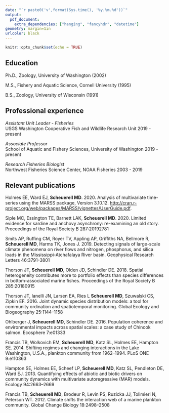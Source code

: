 ```yaml
---
date: "`r paste0('v',format(Sys.time(), '%y.%m.%d'))`"
output: 
  pdf_document:
    extra_dependencies: ["hanging", "fancyhdr", "datetime"]
geometry: margin=1in
urlcolor: black
---
```


```r
knitr::opts_chunk$set(echo = TRUE)
```

\pagenumbering{gobble}

\begin{center}
  \begin{Large}
  \textbf{Mark D. Scheuerell}
  \end{Large}
  
U.S. Geological Survey Washington Cooperative Fish and Wildlife Research Unit \\
School of Aquatic and Fishery Sciences\textperiodcentered University of Washington \\
Box 355020\textperiodcentered Seattle, WA 98195-5020 \\
scheuerl@uw.edu \\
\end{center}


## Education

\vspace{-3pt}

Ph.D., Zoology, University of Washington (2002)  

M.S., Fishery and Aquatic Science, Cornell University (1995)  

B.S., Zoology, University of Wisconsin (1991) 


## Professional experience

\vspace{-3pt}

_Assistant Unit Leader - Fisheries_   
USGS Washington Cooperative Fish and Wildlife Research Unit \hfill 2019 - present

_Associate Professor_  
School of Aquatic and Fishery Sciences, University of Washington \hfill 2019 - present  

_Research Fisheries Biologist_  
Northwest Fisheries Science Center, NOAA Fisheries \hfill 2003 - 2019  


## Relevant publications  

\vspace{-11pt}

\setlength{\parindent}{-0.375in}
\setlength{\leftskip}{0.375in}
\setlength{\parskip}{8pt}
\noindent

Holmes EE, Ward EJ, __Scheuerell MD__. 2020. Analysis of multivariate time-series using the MARSS package, Version 3.10.12. [http://cran.r-project.org/web/packages/MARSS/vignettes/UserGuide.pdf](http://cran.r-project.org/web/packages/MARSS/vignettes/UserGuide.pdf).

Siple MC, Essington TE, Barnett LAK, __Scheuerell MD__. 2020. Limited evidence for sardine and anchovy asynchrony: re-examining an old story. Proceedings of the Royal Society B 287:20192781

Smits AP, Ruffing CM, Royer TV, Appling AP, Griffiths NA, Bellmore R, __Scheuerell MD__, Harms TK, Jones J. 2019. Detecting signals of large-scale climate phenomena on river flows and nitrogen, phosphorus, and silica loads in the Mississippi-Atchafalaya River basin. Geophysical Research Letters 46:3791-3801

Thorson JT, __Scheuerell MD__, Olden JD, Schindler DE. 2018. Spatial heterogeneity contributes more to portfolio effects than species differences in bottom-associated marine fishes. Proceedings of the Royal Society B 285:20180915

Thorson JT, Ianelli JN, Larsen EA, Ries L __Scheuerell MD__, Szuwalski CS, Zipkin EF. 2016. Joint dynamic species distribution models: a tool for community ordination and spatiotemporal monitoring. Global Ecology and Biogeography 25:1144–1158

Ohlberger J, __Scheuerell MD__, Schindler DE. 2016. Population coherence and environmental impacts across spatial scales: a case study of Chinook salmon. Ecosphere 7:e01333

Francis TB, Wolkovich EM, __Scheuerell MD__, Katz SL, Holmes EE, Hampton SE. 2014. Shifting regimes and changing interactions in the Lake Washington, U.S.A., plankton community from 1962–1994. PLoS ONE 9:e110363

Hampton SE, Holmes EE, Scheef LP, __Scheuerell MD__, Katz SL, Pendleton DE, Ward EJ. 2013. Quantifying effects of abiotic and biotic drivers on community dynamics with multivariate autoregressive (MAR) models. Ecology 94:2663–2669

Francis TB, __Scheuerell MD__, Brodeur R, Levin PS, Ruzicka JJ, Tolimieri N, Peterson WT. 2012. Climate shifts the interaction web of a marine plankton community. Global Change Biology 18:2498–2508

\setlength{\parindent}{0in}
\setlength{\leftskip}{0in}
\setlength{\parskip}{0pt}

